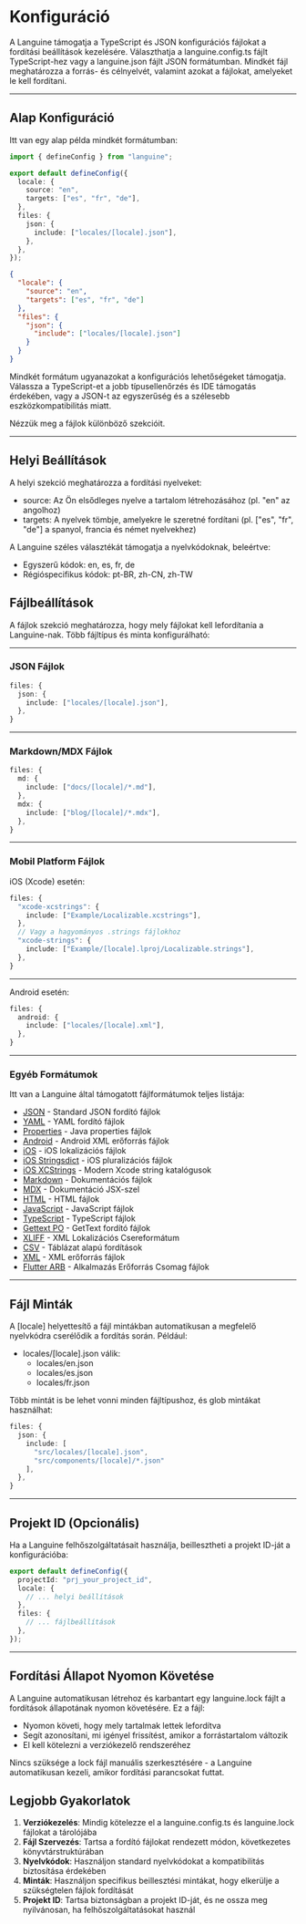 # Konfiguráció

A Languine támogatja a TypeScript és JSON konfigurációs fájlokat a fordítási beállítások kezelésére. Választhatja a languine.config.ts fájlt TypeScript-hez vagy a languine.json fájlt JSON formátumban. Mindkét fájl meghatározza a forrás- és célnyelvét, valamint azokat a fájlokat, amelyeket le kell fordítani.

---

## Alap Konfiguráció

Itt van egy alap példa mindkét formátumban:

```typescript title="languine.config.ts"
import { defineConfig } from "languine";

export default defineConfig({
  locale: {
    source: "en",
    targets: ["es", "fr", "de"],
  },
  files: {
    json: {
      include: ["locales/[locale].json"],
    },
  },
});
```

```json title="languine.json"
{
  "locale": {
    "source": "en",
    "targets": ["es", "fr", "de"]
  },
  "files": {
    "json": {
      "include": ["locales/[locale].json"]
    }
  }
}
```

Mindkét formátum ugyanazokat a konfigurációs lehetőségeket támogatja. Válassza a TypeScript-et a jobb típusellenőrzés és IDE támogatás érdekében, vagy a JSON-t az egyszerűség és a szélesebb eszközkompatibilitás miatt.

Nézzük meg a fájlok különböző szekcióit.

---

## Helyi Beállítások

A helyi szekció meghatározza a fordítási nyelveket:

- source: Az Ön elsődleges nyelve a tartalom létrehozásához (pl. "en" az angolhoz)
- targets: A nyelvek tömbje, amelyekre le szeretné fordítani (pl. ["es", "fr", "de"] a spanyol, francia és német nyelvekhez)

A Languine széles választékát támogatja a nyelvkódoknak, beleértve:
- Egyszerű kódok: en, es, fr, de
- Régióspecifikus kódok: pt-BR, zh-CN, zh-TW

## Fájlbeállítások

A fájlok szekció meghatározza, hogy mely fájlokat kell lefordítania a Languine-nak. Több fájltípus és minta konfigurálható:

---

### JSON Fájlok
```typescript
files: {
  json: {
    include: ["locales/[locale].json"],
  },
}
```

---

### Markdown/MDX Fájlok
```typescript
files: {
  md: {
    include: ["docs/[locale]/*.md"],
  },
  mdx: {
    include: ["blog/[locale]/*.mdx"],
  },
}
```

---

### Mobil Platform Fájlok

iOS (Xcode) esetén:
```typescript
files: {
  "xcode-xcstrings": {
    include: ["Example/Localizable.xcstrings"],
  },
  // Vagy a hagyományos .strings fájlokhoz
  "xcode-strings": {
    include: ["Example/[locale].lproj/Localizable.strings"],
  },
}
```

---

Android esetén:
```typescript
files: {
  android: {
    include: ["locales/[locale].xml"],
  },
}
```

---

### Egyéb Formátumok

Itt van a Languine által támogatott fájlformátumok teljes listája:

- [JSON](/docs/json) - Standard JSON fordító fájlok
- [YAML](/docs/yaml) - YAML fordító fájlok
- [Properties](/docs/properties) - Java properties fájlok
- [Android](/docs/android) - Android XML erőforrás fájlok
- [iOS](/docs/ios) - iOS lokalizációs fájlok
- [iOS Stringsdict](/docs/xcode-stringsdict) - iOS pluralizációs fájlok
- [iOS XCStrings](/docs/xcode-xcstrings) - Modern Xcode string katalógusok
- [Markdown](/docs/md) - Dokumentációs fájlok
- [MDX](/docs/mdx) - Dokumentáció JSX-szel
- [HTML](/docs/html) - HTML fájlok
- [JavaScript](/docs/js) - JavaScript fájlok
- [TypeScript](/docs/ts) - TypeScript fájlok
- [Gettext PO](/docs/po) - GetText fordító fájlok
- [XLIFF](/docs/xliff) - XML Lokalizációs Csereformátum
- [CSV](/docs/csv) - Táblázat alapú fordítások
- [XML](/docs/xml) - XML erőforrás fájlok
- [Flutter ARB](/docs/arb) - Alkalmazás Erőforrás Csomag fájlok

---

## Fájl Minták

A [locale] helyettesítő a fájl mintákban automatikusan a megfelelő nyelvkódra cserélődik a fordítás során. Például:

- locales/[locale].json válik:
  - locales/en.json
  - locales/es.json
  - locales/fr.json

Több mintát is be lehet vonni minden fájltípushoz, és glob mintákat használhat:
```typescript
files: {
  json: {
    include: [
      "src/locales/[locale].json",
      "src/components/[locale]/*.json"
    ],
  },
}
```

---

## Projekt ID (Opcionális)

Ha a Languine felhőszolgáltatásait használja, beillesztheti a projekt ID-ját a konfigurációba:

```typescript
export default defineConfig({
  projectId: "prj_your_project_id",
  locale: {
    // ... helyi beállítások
  },
  files: {
    // ... fájlbeállítások
  },
});
```

---

## Fordítási Állapot Nyomon Követése

A Languine automatikusan létrehoz és karbantart egy languine.lock fájlt a fordítások állapotának nyomon követésére. Ez a fájl:

- Nyomon követi, hogy mely tartalmak lettek lefordítva
- Segít azonosítani, mi igényel frissítést, amikor a forrástartalom változik
- El kell kötelezni a verziókezelő rendszeréhez

Nincs szüksége a lock fájl manuális szerkesztésére - a Languine automatikusan kezeli, amikor fordítási parancsokat futtat.

## Legjobb Gyakorlatok

1. **Verziókezelés**: Mindig kötelezze el a languine.config.ts és languine.lock fájlokat a tárolójába
2. **Fájl Szervezés**: Tartsa a fordító fájlokat rendezett módon, következetes könyvtárstruktúrában
3. **Nyelvkódok**: Használjon standard nyelvkódokat a kompatibilitás biztosítása érdekében
4. **Minták**: Használjon specifikus beillesztési mintákat, hogy elkerülje a szükségtelen fájlok fordítását
5. **Projekt ID**: Tartsa biztonságban a projekt ID-ját, és ne ossza meg nyilvánosan, ha felhőszolgáltatásokat használ